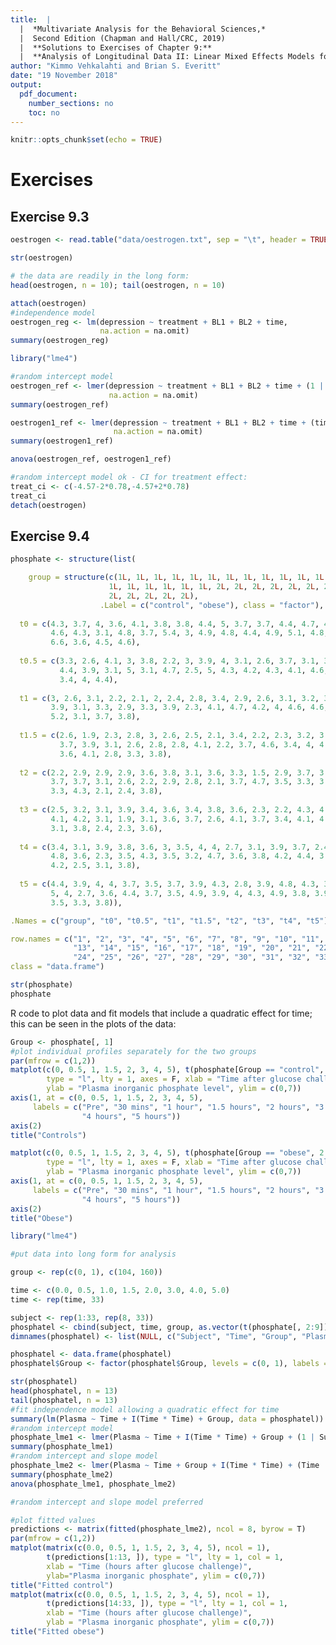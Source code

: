 ```yaml
---
title:  |  
  |  *Multivariate Analysis for the Behavioral Sciences,*
  |  Second Edition (Chapman and Hall/CRC, 2019)
  |  **Solutions to Exercises of Chapter 9:**
  |  **Analysis of Longitudinal Data II: Linear Mixed Effects Models for Normal Response Variables**
author: "Kimmo Vehkalahti and Brian S. Everitt"
date: "19 November 2018"
output: 
  pdf_document:
    number_sections: no
    toc: no
---
```


```r
knitr::opts_chunk$set(echo = TRUE)
```

# Exercises

## Exercise 9.3

```r
oestrogen <- read.table("data/oestrogen.txt", sep = "\t", header = TRUE)

str(oestrogen)

# the data are readily in the long form:
head(oestrogen, n = 10); tail(oestrogen, n = 10)

attach(oestrogen)
#independence model
oestrogen_reg <- lm(depression ~ treatment + BL1 + BL2 + time,
                    na.action = na.omit)
summary(oestrogen_reg)

library("lme4")

#random intercept model
oestrogen_ref <- lmer(depression ~ treatment + BL1 + BL2 + time + (1 | subject),
                      na.action = na.omit)
summary(oestrogen_ref)

oestrogen1_ref <- lmer(depression ~ treatment + BL1 + BL2 + time + (time | subject),
                       na.action = na.omit)
summary(oestrogen1_ref)

anova(oestrogen_ref, oestrogen1_ref)

#random intercept model ok - CI for treatment effect:
treat_ci <- c(-4.57-2*0.78,-4.57+2*0.78)
treat_ci
detach(oestrogen)
```
\pagebreak

## Exercise 9.4

```r
phosphate <- structure(list(

    group = structure(c(1L, 1L, 1L, 1L, 1L, 1L, 1L, 1L, 1L, 1L, 1L, 1L, 1L, 1L, 
                      1L, 1L, 1L, 1L, 1L, 1L, 2L, 2L, 2L, 2L, 2L, 2L, 2L, 2L, 
                      2L, 2L, 2L, 2L, 2L), 
                    .Label = c("control", "obese"), class = "factor"), 
  
  t0 = c(4.3, 3.7, 4, 3.6, 4.1, 3.8, 3.8, 4.4, 5, 3.7, 3.7, 4.4, 4.7, 4.3, 5, 
         4.6, 4.3, 3.1, 4.8, 3.7, 5.4, 3, 4.9, 4.8, 4.4, 4.9, 5.1, 4.8, 4.2, 
         6.6, 3.6, 4.5, 4.6), 
  
  t0.5 = c(3.3, 2.6, 4.1, 3, 3.8, 2.2, 3, 3.9, 4, 3.1, 2.6, 3.7, 3.1, 3.3, 4.9, 
           4.4, 3.9, 3.1, 5, 3.1, 4.7, 2.5, 5, 4.3, 4.2, 4.3, 4.1, 4.6, 3.5, 6.1, 
           3.4, 4, 4.4), 
  
  t1 = c(3, 2.6, 3.1, 2.2, 2.1, 2, 2.4, 2.8, 3.4, 2.9, 2.6, 3.1, 3.2, 3, 4.1, 
         3.9, 3.1, 3.3, 2.9, 3.3, 3.9, 2.3, 4.1, 4.7, 4.2, 4, 4.6, 4.6, 3.8,
         5.2, 3.1, 3.7, 3.8),
  
  t1.5 = c(2.6, 1.9, 2.3, 2.8, 3, 2.6, 2.5, 2.1, 3.4, 2.2, 2.3, 3.2, 3.3, 2.6, 
           3.7, 3.9, 3.1, 2.6, 2.8, 2.8, 4.1, 2.2, 3.7, 4.6, 3.4, 4, 4.1, 4.4, 
           3.6, 4.1, 2.8, 3.3, 3.8), 
  
  t2 = c(2.2, 2.9, 2.9, 2.9, 3.6, 3.8, 3.1, 3.6, 3.3, 1.5, 2.9, 3.7, 3.2, 2.2, 
         3.7, 3.7, 3.1, 2.6, 2.2, 2.9, 2.8, 2.1, 3.7, 4.7, 3.5, 3.3, 3.4, 4.1, 
         3.3, 4.3, 2.1, 2.4, 3.8), 
  
  t3 = c(2.5, 3.2, 3.1, 3.9, 3.4, 3.6, 3.4, 3.8, 3.6, 2.3, 2.2, 4.3, 4.2, 2.5,
         4.1, 4.2, 3.1, 1.9, 3.1, 3.6, 3.7, 2.6, 4.1, 3.7, 3.4, 4.1, 4.2, 4, 
         3.1, 3.8, 2.4, 2.3, 3.6), 
  
  t4 = c(3.4, 3.1, 3.9, 3.8, 3.6, 3, 3.5, 4, 4, 2.7, 3.1, 3.9, 3.7, 2.4, 4.7, 
         4.8, 3.6, 2.3, 3.5, 4.3, 3.5, 3.2, 4.7, 3.6, 3.8, 4.2, 4.4, 3.8, 3.5, 
         4.2, 2.5, 3.1, 3.8), 
  
  t5 = c(4.4, 3.9, 4, 4, 3.7, 3.5, 3.7, 3.9, 4.3, 2.8, 3.9, 4.8, 4.3, 3.4, 4.9, 
         5, 4, 2.7, 3.6, 4.4, 3.7, 3.5, 4.9, 3.9, 4, 4.3, 4.9, 3.8, 3.9, 4.8, 
         3.5, 3.3, 3.8)), 

.Names = c("group", "t0", "t0.5", "t1", "t1.5", "t2", "t3", "t4", "t5"),

row.names = c("1", "2", "3", "4", "5", "6", "7", "8", "9", "10", "11", "12",
              "13", "14", "15", "16", "17", "18", "19", "20", "21", "22", "23", 
              "24", "25", "26", "27", "28", "29", "30", "31", "32", "33"), 
class = "data.frame")
```
\pagebreak
```r
str(phosphate)
phosphate
```
\pagebreak
R code to plot data and fit models that include a quadratic effect for time; this can be seen in the plots of the data:

```r
Group <- phosphate[, 1]
#plot individual profiles separately for the two groups
par(mfrow = c(1,2))
matplot(c(0, 0.5, 1, 1.5, 2, 3, 4, 5), t(phosphate[Group == "control", 2:9]),
        type = "l", lty = 1, axes = F, xlab = "Time after glucose challenge (hours)",
        ylab = "Plasma inorganic phosphate level", ylim = c(0,7))
axis(1, at = c(0, 0.5, 1, 1.5, 2, 3, 4, 5),
     labels = c("Pre", "30 mins", "1 hour", "1.5 hours", "2 hours", "3 hours", 
                "4 hours", "5 hours"))
axis(2)
title("Controls")

matplot(c(0, 0.5, 1, 1.5, 2, 3, 4, 5), t(phosphate[Group == "obese", 2:9]),
        type = "l", lty = 1, axes = F, xlab = "Time after glucose challenge (hours)",
        ylab = "Plasma inorganic phosphate level", ylim = c(0,7))
axis(1, at = c(0, 0.5, 1, 1.5, 2, 3, 4, 5),
     labels = c("Pre", "30 mins", "1 hour", "1.5 hours", "2 hours", "3 hours", 
                "4 hours", "5 hours"))
axis(2)
title("Obese")

library("lme4")

#put data into long form for analysis

group <- rep(c(0, 1), c(104, 160))

time <- c(0.0, 0.5, 1.0, 1.5, 2.0, 3.0, 4.0, 5.0)
time <- rep(time, 33)

subject <- rep(1:33, rep(8, 33))
phosphatel <- cbind(subject, time, group, as.vector(t(phosphate[, 2:9])))
dimnames(phosphatel) <- list(NULL, c("Subject", "Time", "Group", "Plasma"))

phosphatel <- data.frame(phosphatel)
phosphatel$Group <- factor(phosphatel$Group, levels = c(0, 1), labels = c("Control", "Obese"))

str(phosphatel)
head(phosphatel, n = 13)
tail(phosphatel, n = 13)
#fit independence model allowing a quadratic effect for time
summary(lm(Plasma ~ Time + I(Time * Time) + Group, data = phosphatel))
#random intercept model
phosphate_lme1 <- lmer(Plasma ~ Time + I(Time * Time) + Group + (1 | Subject), data = phosphatel)
summary(phosphate_lme1)
#random intercept and slope model
phosphate_lme2 <- lmer(Plasma ~ Time + Group + I(Time * Time) + (Time | Subject), data = phosphatel)
summary(phosphate_lme2)
anova(phosphate_lme1, phosphate_lme2)

#random intercept and slope model preferred

#plot fitted values
predictions <- matrix(fitted(phosphate_lme2), ncol = 8, byrow = T)
par(mfrow = c(1,2))
matplot(matrix(c(0.0, 0.5, 1, 1.5, 2, 3, 4, 5), ncol = 1),
        t(predictions[1:13, ]), type = "l", lty = 1, col = 1,
        xlab = "Time (hours after glucose challenge)", 
        ylab="Plasma inorganic phosphate", ylim = c(0,7))
title("Fitted control")
matplot(matrix(c(0.0, 0.5, 1, 1.5, 2, 3, 4, 5), ncol = 1),
        t(predictions[14:33, ]), type = "l", lty = 1, col = 1,
        xlab = "Time (hours after glucose challenge)",
        ylab = "Plasma inorganic phosphate", ylim = c(0,7))
title("Fitted obese")


```

